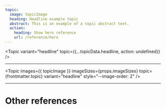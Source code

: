 ```yaml
---
topic:
  image: topicImage
  heading: Headline example topic
  abstract: This is an example of a topic abstract text.
  action:
    heading: Show hero reference
    url: /reference/hero
---
```



<Topic
  variant="headline"
  topic={{...topicData.headline, action: undefined}}
/>

<div class="container-full">
  <Topic
    images={{ topicImage }}
    imageSizes={props.imageSizes}
    topic={frontmatter.topic}
    variant="headline"
  />
</div>

---

<Topic
  images={{ topicImage }}
  imageSizes={props.imageSizes}
  topic={frontmatter.topic}
  variant="headline"
  style="--image-order: 2"
/>

---

# Other references

<TopicList 
  variant="three-column"
  topicVariant="card"
  topics={Object.values(topicData)}
/>
